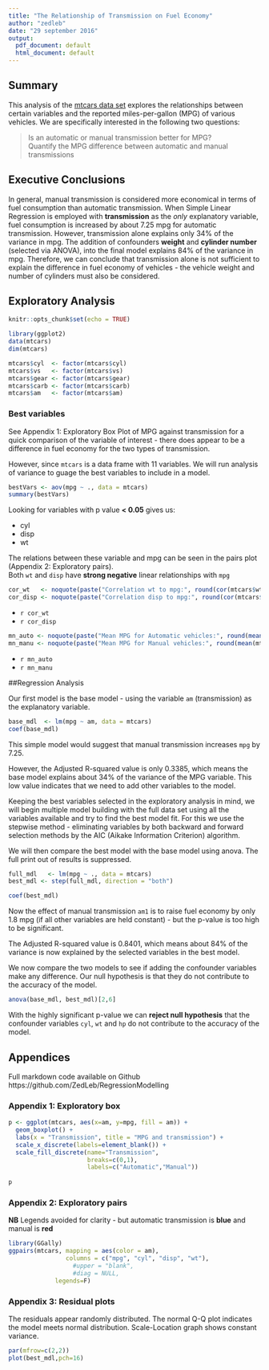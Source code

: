 ---
title: "The Relationship of Transmission on Fuel Economy"
author: "zedleb"
date: "29 september 2016"
output:
  pdf_document: default
  html_document: default
---

## Summary
This analysis of the [mtcars data set](https://stat.ethz.ch/R-manual/R-devel/library/datasets/html/mtcars.html) explores the relationships between certain variables and the reported miles-per-gallon (MPG) of various vehicles.
We are specifically interested in the following two questions:

> Is an automatic or manual transmission better for MPG?  
> Quantify the MPG difference between automatic and manual transmissions

## Executive Conclusions
In general, manual transmission is considered more economical in terms of fuel consumption than automatic transmission.  When Simple Linear Regression is employed with **transmission** as the *only* explanatory variable, fuel consumption is increased by about 7.25 mpg for automatic transmission.  However, transmission alone explains only 34% of the variance in mpg.  The addition of confounders **weight** and **cylinder number** (selected via ANOVA), into the final model explains 84% of the variance in mpg.  Therefore, we can conclude that transmission alone is not sufficient to explain the difference in fuel economy of vehicles - the vehicle weight and number of cylinders must also be considered.

## Exploratory Analysis
```{r setup, include=FALSE}
knitr::opts_chunk$set(echo = TRUE)
```

```{r, echo=FALSE, results='hide'}
library(ggplot2)
data(mtcars)
dim(mtcars)

mtcars$cyl  <- factor(mtcars$cyl)
mtcars$vs   <- factor(mtcars$vs)
mtcars$gear <- factor(mtcars$gear)
mtcars$carb <- factor(mtcars$carb)
mtcars$am   <- factor(mtcars$am)

```


### Best variables

See Appendix 1: Exploratory Box Plot of MPG against transmission for a quick comparison of the variable of interest - there does appear to be a difference in fuel economy for the two types of transmission.

However, since `mtcars` is a data frame with 11 variables.  We will run analysis of variance to guage the best variables to include in a model.
```{r}

bestVars <- aov(mpg ~ ., data = mtcars)
summary(bestVars)
```
  
  
Looking for variables with p value **< 0.05** gives us:

* cyl
* disp
* wt

The relations between these variable and mpg can be seen in the pairs plot (Appendix 2: Exploratory pairs).  
Both `wt` and `disp` have **strong negative** linear relationships with `mpg`


```{r, echo=FALSE}
cor_wt   <- noquote(paste("Correlation wt to mpg:", round(cor(mtcars$wt, mtcars$mpg),3)))
cor_disp <- noquote(paste("Correlation disp to mpg:", round(cor(mtcars$disp, mtcars$mpg),3)))
```

* `r cor_wt`
* `r cor_disp`

```{r, echo=FALSE}
mn_auto <- noquote(paste("Mean MPG for Automatic vehicles:", round(mean(mtcars$mpg[mtcars$am==0]), 3)))
mn_manu <- noquote(paste("Mean MPG for Manual vehicles:", round(mean(mtcars$mpg[mtcars$am==1]), 3)))
```
* `r mn_auto` 
* `r mn_manu`

##Regression Analysis

Our first model is the base model - using the variable `am` (transmission) as the explanatory variable.  

```{r}
base_mdl  <- lm(mpg ~ am, data = mtcars)
coef(base_mdl)
```

This simple model would suggest that manual transmission increases `mpg`  by 7.25. 

However, the Adjusted R-squared value is only 0.3385, which means the base model explains about 34% of the variance of the MPG variable. This low  value indicates that we need to add other variables to the model.

Keeping the best variables selected in the exploratory analysis in mind, we will begin multiple model building with the full data set using all the variables available and try to find the best model fit.  For this we use the stepwise method - eliminating variables by both backward and forward selection methods by the AIC (Aikake Information Criterion) algorithm.

We will then compare the best model with the base model using anova.  The full print out of results is suppressed.

```{r, results='hide'}
full_mdl   <- lm(mpg ~ ., data = mtcars)
best_mdl <- step(full_mdl, direction = "both")

```
```{r}
coef(best_mdl)
```

Now the effect of manual transmission `am1` is to raise fuel economy by only 1.8 mpg (if all other variables are held constant) - but the p-value is too high to be significant.

The Adjusted R-squared value is 0.8401, which means about 84% of the variance is now explained by the selected variables in the best model.

We now compare the two models to see if adding the confounder variables make any difference.  Our null hypothesis is that they do not contribute to the accuracy of the model.


```{r}
anova(base_mdl, best_mdl)[2,6]
```

With the highly significant p-value we can **reject null hypothesis** that the confounder variables `cyl`, `wt` and `hp` do not contribute to the accuracy of the model.


## Appendices

Full markdown code available on Github  
https://github.com/ZedLeb/RegressionModelling

### Appendix 1: Exploratory box
```{r}

p <- ggplot(mtcars, aes(x=am, y=mpg, fill = am)) + 
  geom_boxplot() +
  labs(x = "Transmission", title = "MPG and transmission") +
  scale_x_discrete(labels=element_blank()) +
  scale_fill_discrete(name="Transmission", 
                      breaks=c(0,1),
                      labels=c("Automatic","Manual"))
  
p

```
\pagebreak 

### Appendix 2: Exploratory pairs

**NB** Legends avoided for clarity - but automatic transmission is **blue** and manual is **red**
```{r, warning=FALSE, message=FALSE, fig.height= 6, fig.width= 6}
library(GGally)
ggpairs(mtcars, mapping = aes(color = am), 
                columns = c("mpg", "cyl", "disp", "wt"),
                  #upper = "blank",
                  #diag = NULL, 
             legends=F) 


```
\pagebreak 

### Appendix 3: Residual plots  
The residuals appear randomly distributed. The normal Q-Q plot indicates the model meets normal distribution. Scale-Location graph  shows constant variance.

```{r, fig.height= 6, fig.width= 6}
par(mfrow=c(2,2))
plot(best_mdl,pch=16)
```

